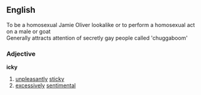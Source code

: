==English==
To be a homosexual Jamie Oliver lookalike or to perform a homosexual act on a male or goat
<BR>Generally attracts attention of secretly gay people called 'chuggaboom'
===Adjective===
'''icky'''
# [[unpleasant]]ly [[sticky]]
# [[excessively]] [[sentimental]]